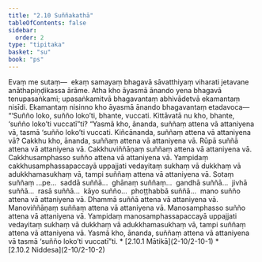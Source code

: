 ```yaml
---
title: "2.10 Suññakathā"
tableOfContents: false
sidebar:
  order: 2
type: "tipitaka"
basket: "su"
book: "ps"
---
```



<DynamicBreadcrumb />

<Division number="46" book="ps" bookNo="26" page="49">

<Paragraph number="1699" book="ps">
Evaṃ me sutaṃ—  ekaṃ samayaṃ bhagavā sāvatthiyaṃ viharati jetavane anāthapiṇḍikassa ārāme. Atha kho āyasmā ānando yena bhagavā tenupasaṅkami; upasaṅkamitvā bhagavantaṃ abhivādetvā ekamantaṃ nisīdi. Ekamantaṃ nisinno kho āyasmā ānando bhagavantaṃ etadavoca—


</Paragraph>

<Paragraph number="1700" book="ps">
“‘Suñño loko, suñño loko’ti, bhante, vuccati. Kittāvatā nu kho, bhante, ‘suñño loko’ti vuccatī”ti? “Yasmā kho, ānanda, suññaṃ attena vā attaniyena vā, tasmā ‘suñño loko’ti vuccati. Kiñcānanda, suññaṃ attena vā attaniyena vā? Cakkhu kho, ānanda, suññaṃ attena vā attaniyena vā. Rūpā suññā attena vā attaniyena vā. Cakkhuviññāṇaṃ suññaṃ attena vā attaniyena vā. Cakkhusamphasso suñño attena vā attaniyena vā. Yampidaṃ cakkhusamphassapaccayā uppajjati vedayitaṃ sukhaṃ vā dukkhaṃ vā adukkhamasukhaṃ vā, tampi suññaṃ attena vā attaniyena vā.


</Paragraph>

<Paragraph number="1701" book="ps">
Sotaṃ suññaṃ …pe…  saddā suññā…  ghānaṃ suññaṃ…  gandhā suññā…  jivhā suññā…  rasā suññā…  kāyo suñño…  phoṭṭhabbā suññā…  mano suñño attena vā attaniyena vā. Dhammā suññā attena vā attaniyena vā. Manoviññāṇaṃ suññaṃ attena vā attaniyena vā. Manosamphasso suñño attena vā attaniyena vā. Yampidaṃ manosamphassapaccayā uppajjati vedayitaṃ sukhaṃ vā dukkhaṃ vā adukkhamasukhaṃ vā, tampi suññaṃ attena vā attaniyena vā. Yasmā kho, ānanda, suññaṃ attena vā attaniyena vā tasmā ‘suñño loko’ti vuccatī”ti.

</Paragraph>
</Division>

<TableOfContents book="ps" section="2.10">
* [2.10.1 Mātikā](2-10/2-10-1)
* [2.10.2 Niddesa](2-10/2-10-2)
</TableOfContents>